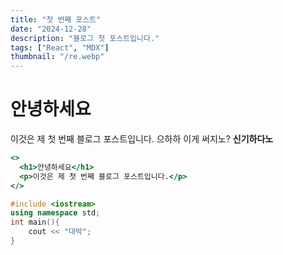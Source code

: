```yaml
---
title: "첫 번째 포스트"
date: "2024-12-28"
description: "블로그 첫 포스트입니다."
tags: ["React", "MDX"]
thumbnail: "/re.webp"
---
```


# 안녕하세요

이것은 제 첫 번째 블로그 포스트입니다.
으하하 이게 써지노? **신기하다노**

```jsx
<>
  <h1>안녕하세요</h1>
  <p>이것은 제 첫 번째 블로그 포스트입니다.</p>
</>
```

```cpp
#include <iostream>
using namespace std;
int main(){
    cout << "대박";
}
```
